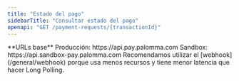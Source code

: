 ```yaml
---
title: "Estado del pago"
sidebarTitle: "Consultar estado del pago"
openapi: "GET /payment-requests/{transactionId}"
---
```


<Note>
  **URLs base** Producción: https://api.pay.palomma.com Sandbox:
  https://api.sandbox-pay.palomma.com
</Note>

<Tip>
  Recomendamos utilizar el [webhook](/general/webhook) porque usa menos recursos
  y tiene menor latencia que hacer Long Polling.
</Tip>
